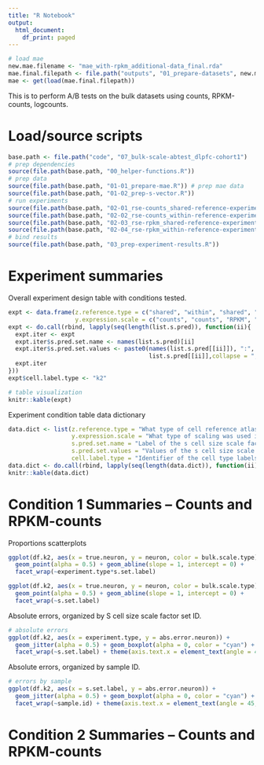```yaml
---
title: "R Notebook"
output:
  html_document:
    df_print: paged
---
```


```r
# load mae 
new.mae.filename <- "mae_with-rpkm_additional-data_final.rda"
mae.final.filepath <- file.path("outputs", "01_prepare-datasets", new.mae.filename)
mae <- get(load(mae.final.filepath))
```

This is to perform A/B tests on the bulk datasets using counts, RPKM-counts, logcounts.

# Load/source scripts

```r
base.path <- file.path("code", "07_bulk-scale-abtest_dlpfc-cohort1")
# prep dependencies
source(file.path(base.path, "00_helper-functions.R"))
# prep data
source(file.path(base.path, "01-01_prepare-mae.R")) # prep mae data
source(file.path(base.path, "01-02_prep-s-vector.R"))
# run experiments
source(file.path(base.path, "02-01_rse-counts_shared-reference-experiments.R"))
source(file.path(base.path, "02-02_rse-counts_within-reference-experiments.R"))
source(file.path(base.path, "02-03_rse-rpkm_shared-reference-experiments.R"))
source(file.path(base.path, "02-04_rse-rpkm_within-reference-experiments.R"))
# bind results
source(file.path(base.path, "03_prep-experiment-results.R"))
```

# Experiment summaries

Overall experiment design table with conditions tested.

```r
expt <- data.frame(z.reference.type = c("shared", "within", "shared", "within"),
                   y.expression.scale = c("counts", "counts", "RPKM", "RPKM"))
expt <- do.call(rbind, lapply(seq(length(list.s.pred)), function(ii){
  expt.iter <- expt
  expt.iter$s.pred.set.name <- names(list.s.pred)[ii]
  expt.iter$s.pred.set.values <- paste0(names(list.s.pred[[ii]]), ":", 
                                        list.s.pred[[ii]],collapse = ";")
  expt.iter
}))
expt$cell.label.type <- "k2"

# table visualization
knitr::kable(expt)
```

Experiment condition table data dictionary

```r
data.dict <- list(z.reference.type = "What type of cell reference atlas was used. 'shared' is the same summary across donors and experiments, 'within' means a new reference was calculated based on each donor's own snRNAseq data.",
                  y.expression.scale = "What type of scaling was used in the bulk RNAseq expression data. 'counts' means unadjusted counts from SPEQeasy, 'RPKM' means the same as 'counts' but with RPKM-normalization, a type of gene/transcript-length normalization.",
                  s.pred.set.name = "Label of the s cell size scale factor set used (see plots).",
                  s.pred.set.values = "Values of the s cell size scale factor set used.",
                  cell.label.type = "Identifier of the cell type labels for experiments.")
data.dict <- do.call(rbind, lapply(seq(length(data.dict)), function(ii){c(names(data.dict)[ii], data.dict[[ii]])}))
knitr::kable(data.dict)
```


# Condition 1 Summaries -- Counts and RPKM-counts

Proportions scatterplots

```r
ggplot(df.k2, aes(x = true.neuron, y = neuron, color = bulk.scale.type)) + theme_bw() +
  geom_point(alpha = 0.5) + geom_abline(slope = 1, intercept = 0) + 
  facet_wrap(~experiment.type*s.set.label)
```

```r
ggplot(df.k2, aes(x = true.neuron, y = neuron, color = bulk.scale.type)) + theme_bw() +
  geom_point(alpha = 0.5) + geom_abline(slope = 1, intercept = 0) + 
  facet_wrap(~s.set.label)
```

Absolute errors, organized by S cell size scale factor set ID.

```r
# absolute errors
ggplot(df.k2, aes(x = experiment.type, y = abs.error.neuron)) + 
  geom_jitter(alpha = 0.5) + geom_boxplot(alpha = 0, color = "cyan") +
  facet_wrap(~s.set.label) + theme(axis.text.x = element_text(angle = 45, hjust = 1))
```

Absolute errors, organized by sample ID.

```r
# errors by sample
ggplot(df.k2, aes(x = s.set.label, y = abs.error.neuron)) + 
  geom_jitter(alpha = 0.5) + geom_boxplot(alpha = 0, color = "cyan") +
  facet_wrap(~sample.id) + theme(axis.text.x = element_text(angle = 45, hjust = 1))
```

# Condition 2 Summaries -- Counts and RPKM-counts

```r
```

```r
```

```r
```

